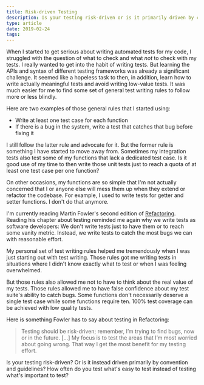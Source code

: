 ```yaml
---
title: Risk-driven Testing
description: Is your testing risk-driven or is it primarily driven by convention and guidelines?
type: article
date: 2019-02-24
tags:
---
```


When I started to get serious about writing automated tests for my code, I struggled with the question of what to check and what _not_ to check with my tests. I really wanted to get into the habit of writing tests. But learning the APIs and syntax of different testing frameworks was already a significant challenge. It seemed like a hopeless task to then, in addition, learn how to write actually meaningful tests and avoid writing low-value tests. It was much easier for me to find some set of general test writing rules to follow more or less blindly.

Here are two examples of those general rules that I started using:

- Write at least one test case for each function
- If there is a bug in the system, write a test that catches that bug before fixing it

I still follow the latter rule and advocate for it. But the former rule is something I have started to move away from. Sometimes my integration tests also test some of my functions that lack a dedicated test case. Is it good use of my time to then write those unit tests just to reach a quota of at least one test case per one function?

On other occasions, my functions are so simple that I'm not actually concerned that I or anyone else will mess them up when they extend or refactor the codebase. For example, I used to write tests for getter and setter functions. I don't do that anymore.

I'm currently reading Martin Fowler's second edition of [Refactoring](https://martinfowler.com/books/refactoring.html). Reading his chapter about testing reminded me again why we write tests as software developers: We don't write tests just to have them or to reach some vanity metric. Instead, we write tests to catch the most bugs we can with reasonable effort.

My personal set of test writing rules helped me tremendously when I was just starting out with test writing. Those rules got me writing tests in situations where I didn't know exactly what to test or when I was feeling overwhelmed.

But those rules also allowed me not to have to think about the real value of my tests. Those rules allowed me to have false confidence about my test suite's ability to catch bugs. Some functions don't necessarily deserve a single test case while some functions require ten. 100% test coverage can be achieved with low quality tests.

Here is something Fowler has to say about testing in Refactoring:

> Testing should be risk-driven; remember, I’m trying to find bugs, now or in the future. [...] My focus is to test the areas that I’m most worried about going wrong. That way I get the most benefit for my testing effort.

Is your testing risk-driven? Or is it instead driven primarily by convention and guidelines? How often do you test what's easy to test instead of testing what's important to test?
